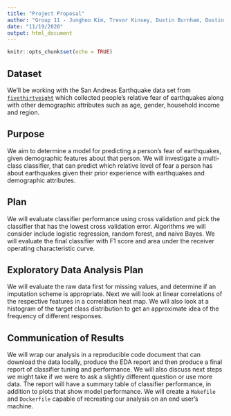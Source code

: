 ```yaml
---
title: "Project Proposal"
author: "Group 11 - Junghoo Kim, Trevor Kinsey, Dustin Burnham, Dustin Andrews"
date: "11/19/2020"
output: html_document
---
```


```r
knitr::opts_chunk$set(echo = TRUE)
```

## Dataset

We'll be working with the San Andreas Earthquake data set from [`fivethirtyeight`](https://github.com/fivethirtyeight/data/tree/master/san-andreas) which collected people's relative fear of earthquakes along with other demographic attributes such as age, gender, household income and region.

## Purpose

We aim to determine a model for predicting a person's fear of earthquakes, given demographic features about that person. We will investigate a multi-class classifier, that can predict which relative level of fear a person has about earthquakes given their prior experience with earthquakes and demographic attributes.

## Plan

We will evaluate classifier performance using cross validation and pick the classifier that has the lowest cross validation error. Algorithms we will consider include logistic regression, random forest, and naive Bayes. We will evaluate the final classifier with F1 score and area under the receiver operating characteristic curve.

## Exploratory Data Analysis Plan

We will evaluate the raw data first for missing values, and determine if an imputation scheme is appropriate. Next we will look at linear correlations of the respective features in a correlation heat map. We will also look at a histogram of the target class distribution to get an approximate idea of the frequency of different responses.

## Communication of Results

We will wrap our analysis in a reproducible code document that can download the data locally, produce the EDA report and then produce a final report of classifier tuning and performance. We will also discuss next steps we might take if we were to ask a slightly different question or use more data. The report will have a summary table of classifier performance, in addition to plots that show model performance. We will create a `Makefile` and `Dockerfile` capable of recreating our analysis on an end user's machine.
